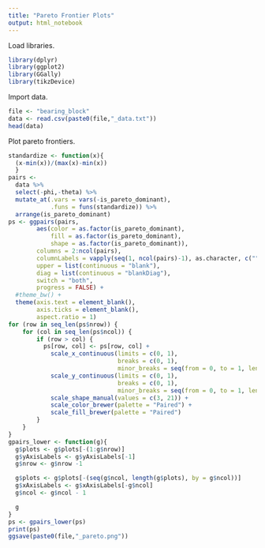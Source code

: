 ```yaml
---
title: "Pareto Frontier Plots"
output: html_notebook
---
```


Load libraries.

```r
library(dplyr)
library(ggplot2)
library(GGally)
library(tikzDevice)
```

Import data.

```r
file <- "bearing_block"
data <- read.csv(paste0(file,"_data.txt"))
head(data)
```

Plot pareto frontiers.

```r
standardize <- function(x){
  (x-min(x))/(max(x)-min(x))
  }
pairs <-
  data %>%
  select(-phi,-theta) %>%
  mutate_at(.vars = vars(-is_pareto_dominant),
            .funs = funs(standardize)) %>%
  arrange(is_pareto_dominant)
ps <- ggpairs(pairs,
        aes(color = as.factor(is_pareto_dominant),
            fill = as.factor(is_pareto_dominant),
            shape = as.factor(is_pareto_dominant)),
        columns = 2:ncol(pairs),
        columnLabels = vapply(seq(1, ncol(pairs)-1), as.character, c("")),
        upper = list(continuous = "blank"),
        diag = list(continuous = "blankDiag"),
        switch = "both",
        progress = FALSE) +
  #theme_bw() +
  theme(axis.text = element_blank(),
        axis.ticks = element_blank(),
        aspect.ratio = 1)
for (row in seq_len(ps$nrow)) {
    for (col in seq_len(ps$ncol)) {
        if (row > col) {
          ps[row, col] <- ps[row, col] +
            scale_x_continuous(limits = c(0, 1),
                               breaks = c(0, 1),
                               minor_breaks = seq(from = 0, to = 1, length.out = 11)) +
            scale_y_continuous(limits = c(0, 1),
                               breaks = c(0, 1),
                               minor_breaks = seq(from = 0, to = 1, length.out = 11)) + 
            scale_shape_manual(values = c(3, 21)) +
            scale_color_brewer(palette = "Paired") +
            scale_fill_brewer(palette = "Paired")
        }
    }
}
gpairs_lower <- function(g){
  g$plots <- g$plots[-(1:g$nrow)]
  g$yAxisLabels <- g$yAxisLabels[-1]
  g$nrow <- g$nrow -1

  g$plots <- g$plots[-(seq(g$ncol, length(g$plots), by = g$ncol))]
  g$xAxisLabels <- g$xAxisLabels[-g$ncol]
  g$ncol <- g$ncol - 1

  g
}
ps <- gpairs_lower(ps)
print(ps)
ggsave(paste0(file,"_pareto.png"))
```
